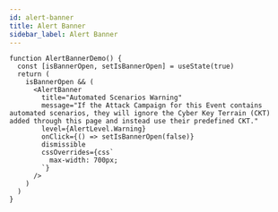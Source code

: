 ```yaml
---
id: alert-banner
title: Alert Banner
sidebar_label: Alert Banner
---
```



```tsx live
function AlertBannerDemo() {
  const [isBannerOpen, setIsBannerOpen] = useState(true)
  return (
    isBannerOpen && (
      <AlertBanner
        title="Automated Scenarios Warning"
        message="If the Attack Campaign for this Event contains automated scenarios, they will ignore the Cyber Key Terrain (CKT) added through this page and instead use their predefined CKT."
        level={AlertLevel.Warning}
        onClick={() => setIsBannerOpen(false)}
        dismissible
        cssOverrides={css`
          max-width: 700px;
        `}
      />
    )
  )
}
```
